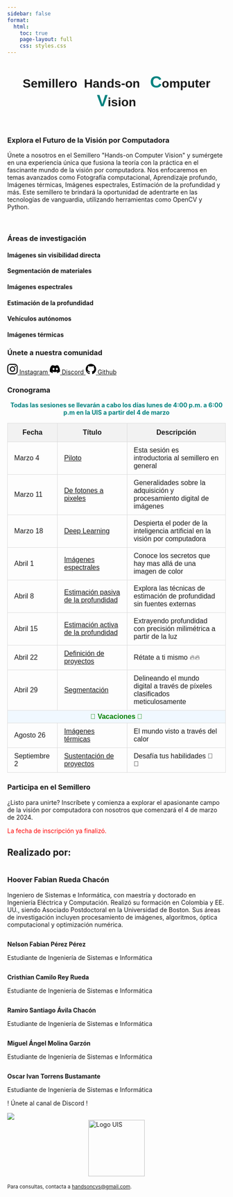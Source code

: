 ```yaml
---
sidebar: false
format:
  html:
    toc: true
    page-layout: full
    css: styles.css
---
```


```{=html}
<div style="text-align: center;">
   <h1 style="font-family:  'Reem Kufi Ink' ,sans-serif;">
         Semillero&nbsp;&nbsp;Hands-on&nbsp;&nbsp; <span style="color: #00827F;font-size: calc(1.8rem + 0.9vw);">C</span>omputer <span style="color: #00827F;font-size: calc(1.8rem + 0.9vw);">V</span>ision
    </h1>
</div>
<section class="imagecarousel">
      <img src="/images/lidar.webp" alt="" />   
      <img src="/images/thermal.jpg" alt="" />
      <img src="/images/spectral.png" alt="" />    
      <img src="/images/material.png" alt="" />
      <img src="/images/mobile.jpg" alt="" />
</section>

<main>
<section class="join">
    <h3>Explora el Futuro de la Visión por Computadora</h3>
    <p>
        Únete a nosotros en el Semillero "Hands-on Computer Vision" y sumérgete en una experiencia única que fusiona la teoría con la práctica en el fascinante mundo de la visión por computadora. Nos enfocaremos en temas avanzados como Fotografía computacional, Aprendizaje profundo, Imágenes térmicas, Imágenes espectrales, Estimación de la profundidad y más. Este semillero te brindará la oportunidad de adentrarte en las tecnologías de vanguardia, utilizando herramientas como OpenCV y Python.
    </p>
    <br>
</section>
<section class="background">
 <section class="research-areas">
  <h3>Áreas de investigación</h3>
  <div class="grid-container">
    <div class="card card1">
      <div class="card-content">
        <h4>Imágenes sin visibilidad directa</h4>
      </div>
    </div>
    <div class="card card2">
      <div class="card-content">
        <h4>Segmentación de materiales</h4>
      </div>
    </div>
    <div class="card card3">
      <div class="card-content">
        <h4>Imágenes espectrales</h4>
      </div>
    </div>
    <div class="card card4">
      <div class="card-content">
        <h4>Estimación de la profundidad</h4>
      </div>
    </div>
    <div class="card card5">
      <div class="card-content">
        <h4>Vehículos autónomos</h4>
      </div>
    </div>
    <div class="card card6">
      <div class="card-content">
        <h4>Imágenes térmicas</h4>
      </div>
    </div>
  </div>
</section>
<section class="social-media-section">
<h3>Únete a nuestra comunidad</h3>
<div class="social-links">
		 <a id="instagram" href="https://www.instagram.com/handsoncv/" target="_blank" class="social-btn flex-center">
        <svg viewBox="0 0 24 24" height="24" width="24" xmlns="http://www.w3.org/2000/svg"><path d="M12 2.163c3.204 0 3.584.012 4.849.07 1.366.062 2.633.334 3.608 1.309.975.975 1.247 2.242 1.309 3.608.058 1.265.069 1.645.069 4.849s-.011 3.584-.069 4.849c-.062 1.366-.334 2.633-1.309 3.608-.975.975-2.242 1.247-3.608 1.309-1.265.058-1.645.069-4.849.069s-3.584-.011-4.849-.069c-1.366-.062-2.633-.334-3.608-1.309-.975-.975-1.247-2.242-1.309-3.608-.058-1.265-.069-1.645-.069-4.849s.011-3.584.069-4.849c.062-1.366.334-2.633 1.309-3.608.975-.975 2.242-1.247 3.608-1.309 1.265-.058 1.645-.069 4.849-.069m0-2.163c-3.257 0-3.67.012-4.947.07-1.905.086-3.654.796-4.906 2.049-1.252 1.252-1.963 3.001-2.049 4.906-.058 1.277-.07 1.69-.07 4.947s.012 3.67.07 4.947c.086 1.905.796 3.654 2.049 4.906 1.252 1.252 3.001 1.963 4.906 2.049 1.277.058 1.69.07 4.947.07s3.67-.012 4.947-.07c1.905-.086 3.654-.796 4.906-2.049 1.252-1.252 1.963-3.001 2.049-4.906.058-1.277.07-1.69.07-4.947s-.012-3.67-.07-4.947c-.086-1.905-.796-3.654-2.049-4.906-1.252-1.252-3.001-1.963-4.906-2.049-1.277-.058-1.69-.07-4.947-.07zm0 5.838c-3.381 0-6.126 2.745-6.126 6.126s2.745 6.126 6.126 6.126 6.126-2.745 6.126-6.126-2.745-6.126-6.126-6.126zm0 10.126c-2.21 0-4-1.79-4-4s1.79-4 4-4 4 1.79 4 4-1.79 4-4 4zm6.406-11.845c-.796 0-1.44.645-1.44 1.44s.645 1.44 1.44 1.44 1.44-.645 1.44-1.44-.645-1.44-1.44-1.44z"/></svg>
        <span>Instagram</span>
    </a>

    <a id="discord" href="https://discord.gg/scgwtA9f4E" target="_blank" class="social-btn flex-center">
        <svg viewBox="0 0 24 24" height="24" width="24" xmlns="http://www.w3.org/2000/svg"><path d="M20.317 4.369a19.791 19.791 0 00-4.885-1.515.074.074 0 00-.079.037c-.211.375-.444.864-.61 1.251-1.844-.278-3.68-.278-5.486 0-.173-.404-.42-.902-.63-1.277a.077.077 0 00-.078-.037 19.736 19.736 0 00-4.886 1.515.07.07 0 00-.033.027c-3.08 4.6-3.922 9.086-3.503 13.516a.081.081 0 00.031.055 19.969 19.969 0 005.988 3.06.073.073 0 00.079-.028c.462-.633.873-1.3 1.226-2.002a.076.076 0 00-.041-.107 12.39 12.39 0 01-1.773-.832.078.078 0 01-.008-.13c.119-.089.238-.178.353-.268a.073.073 0 01.075-.01c3.717 1.676 7.735 1.676 11.397 0a.073.073 0 01.077.009c.115.09.234.18.353.268a.078.078 0 01-.006.13 12.298 12.298 0 01-1.774.832.075.075 0 00-.04.107c.36.701.772 1.368 1.229 2.002a.075.075 0 00.079.028 19.93 19.93 0 005.989-3.06.077.077 0 00.031-.055c.499-5.087-.768-9.545-3.51-13.543a.064.064 0 00-.032-.025zm-11.533 9.787c-1.18 0-2.153-1.083-2.153-2.419 0-1.337.956-2.421 2.153-2.421 1.196 0 2.166 1.093 2.153 2.42 0 1.337-.956 2.42-2.153 2.42zm7.689 0c-1.18 0-2.153-1.083-2.153-2.419 0-1.337.956-2.421 2.153-2.421 1.197 0 2.167 1.093 2.153 2.42 0 1.337-.956 2.42-2.153 2.42z"/></svg>
        <span>Discord</span>
    </a>

    <a id="github" href="https://github.com/semilleroCV" target="_blank" class="social-btn flex-center">
        <svg viewBox="0 0 24 24" height="24" width="24" xmlns="http://www.w3.org/2000/svg"><path d="M12 0c-6.626 0-12 5.373-12 12 0 5.302 3.438 9.8 8.207 11.387.599.111.793-.261.793-.577v-2.234c-3.338.726-4.033-1.416-4.033-1.416-.546-1.387-1.333-1.756-1.333-1.756-1.089-.745.083-.729.083-.729 1.205.084 1.839 1.237 1.839 1.237 1.07 1.834 2.807 1.304 3.492.997.107-.775.418-1.305.762-1.604-2.665-.305-5.467-1.334-5.467-5.931 0-1.311.469-2.381 1.236-3.221-.124-.303-.535-1.524.117-3.176 0 0 1.008-.322 3.301 1.23.957-.266 1.983-.399 3.003-.404 1.02.005 2.047.138 3.006.404 2.291-1.552 3.297-1.23 3.297-1.23.653 1.653.242 2.874.118 3.176.77.84 1.235 1.911 1.235 3.221 0 4.609-2.807 5.624-5.479 5.921.43.372.823 1.102.823 2.222v3.293c0 .319.192.694.801.576 4.765-1.589 8.199-6.086 8.199-11.386 0-6.627-5.373-12-12-12z"></path></svg>
        <span>Github</span>
    </a>
</div>
</section>
</section>


<section class="upcoming-sessions">
    <h3>Cronograma</h3>
    <p style="text-align: center; color: #00827F;font-weight: bold">Todas las sesiones se llevarán a cabo los días lunes de 4:00 p.m. a 6:00 p.m en la UIS a partir del 4 de marzo</p>
    <table style="width: 100%; border-collapse: collapse; font-family: Arial, sans-serif;">
        <thead>
            <tr style="background-color: #f2f2f2;">
                <th style="padding: 12px 15px; border: 1px solid #ddd;">Fecha</th>
                <th style="padding: 12px 15px; border: 1px solid #ddd;">Título</th>
                <th style="padding: 12px 15px; border: 1px solid #ddd;">Descripción</th>
            </tr>
        </thead>
        <tbody>
            <tr style="transition: background-color 0.3s ease;">
                <td style="padding: 10px 15px; border: 1px solid #ddd;">Marzo 4</td>
                <td style="padding: 10px 15px; border: 1px solid #ddd;"><a href="Sesiones/sesion1.html">Piloto</a></td>
                <td style="padding: 10px 15px; border: 1px solid #ddd;">Esta sesión es introductoria al semillero en general </td>
            </tr>
            <tr style="transition: background-color 0.3s ease;">
                <td style="padding: 10px 15px; border: 1px solid #ddd;">Marzo 11</td>
                <td style="padding: 10px 15px; border: 1px solid #ddd;"><a href="Sesiones/sesion2.html">De fotones a pixeles</a></td>
                <td style="padding: 10px 15px; border: 1px solid #ddd;">Generalidades sobre la adquisición y procesamiento digital de imágenes</td>
            </tr>
            <tr style="transition: background-color 0.3s ease;">
                <td style="padding: 10px 15px; border: 1px solid #ddd;">Marzo 18</td>
                <td style="padding: 10px 15px; border: 1px solid #ddd;"><a href="Sesiones/sesion3.html">Deep Learning</a></td>
                <td style="padding: 10px 15px; border: 1px solid #ddd;">Despierta el poder de la inteligencia artificial en la visión por computadora</td>
            </tr>
            <tr style="transition: background-color 0.3s ease;">
                <td style="padding: 10px 15px; border: 1px solid #ddd;">Abril 1</td>
                <td style="padding: 10px 15px; border: 1px solid #ddd;"><a href="Sesiones/sesion4.html">Imágenes espectrales</a></td>
                <td style="padding: 10px 15px; border: 1px solid #ddd;">Conoce los secretos que hay mas allá de una imagen de color</td>
            </tr>
            <tr style="transition: background-color 0.3s ease;">
                <td style="padding: 10px 15px; border: 1px solid #ddd;">Abril 8</td>
                <td style="padding: 10px 15px; border: 1px solid #ddd;"><a href="Sesiones/sesion5.html">Estimación pasiva de la profundidad</a></td>
                <td style="padding: 10px 15px; border: 1px solid #ddd;">Explora las técnicas de estimación  de profundidad sin fuentes externas</td>
            </tr>
            <tr style="transition: background-color 0.3s ease;">
                <td style="padding: 10px 15px; border: 1px solid #ddd;">Abril 15</td>
                <td style="padding: 10px 15px; border: 1px solid #ddd;"><a href="Sesiones/sesion6.html">Estimación activa de la profundidad</a></td>
                <td style="padding: 10px 15px; border: 1px solid #ddd;">Extrayendo profundidad con precisión milimétrica a partir de la luz</td>
            </tr>
            <tr style="transition: background-color 0.3s ease;">
                <td style="padding: 10px 15px; border: 1px solid #ddd;">Abril 22</td>
                <td style="padding: 10px 15px; border: 1px solid #ddd;"><a href="Sesiones/sesion10.html">Definición de proyectos</a></td>
                <td style="padding: 10px 15px; border: 1px solid #ddd;">Rétate a ti mismo 🔥🔥</td>
            </tr>
            <tr style="transition: background-color 0.3s ease;">
                <td style="padding: 10px 15px; border: 1px solid #ddd;">Abril 29</td>
                <td style="padding: 10px 15px; border: 1px solid #ddd;"><a href="Sesiones/sesion7.html">Segmentación</a></td>
                <td style="padding: 10px 15px; border: 1px solid #ddd;">Delineando el mundo digital a través de píxeles clasificados meticulosamente</td>
            </tr>
            <!-- New vacation row -->
            <tr style="background-color: #f0f8ff; transition: background-color 0.3s ease;">
                <td colspan="3" style="padding: 5px; border: 1px solid #ddd; text-align: center; font-weight: bold; color: green;">
                    <span style="font-size: 0,9em;">🌴 Vacaciones 🌴</span><br>
                </td>
            </tr>
            <tr style="transition: background-color 0.3s ease;">
                <td style="padding: 10px 15px; border: 1px solid #ddd;">Agosto 26</td>
                <td style="padding: 10px 15px; border: 1px solid #ddd;"><a href="Sesiones/sesion8.html">Imágenes térmicas</a></td>
                <td style="padding: 10px 15px; border: 1px solid #ddd;">El mundo visto a través del calor</td>
            </tr>
            <tr style="transition: background-color 0.3s ease;">
                <td style="padding: 10px 15px; border: 1px solid #ddd;">Septiembre 2</td>
                <td style="padding: 10px 15px; border: 1px solid #ddd;"><a href="Sesiones/sesion10.html">Sustentación de proyectos</a></td>
                <td style="padding: 10px 15px; border: 1px solid #ddd;">Desafía tus habilidades 🚀 🚀 </td>
            </tr>
        </tbody>
    </table>
</section>
<section class="join">
    <h3>Participa en el Semillero</h3>
    <p>
        ¿Listo para unirte? Inscríbete y comienza a explorar el apasionante campo de la visión por computadora con nosotros que comenzará el 4 de marzo de 2024.
    </p>
    <!-- Fecha límite de inscripción eliminada 
    <p style="color: red" class="deadline">Fecha límite de inscripción: 1 de Marzo de 2024</p> -->
    <!-- Botón de inscripción eliminado 
    <a class="button" href="https://tally.so/r/nrArkL">Inscribirse Ahora</a> -->
    <p style="color: red" class="deadline">La fecha de inscripción ya finalizó.</p>
</section>
<h2>Realizado por:</h2>
<section class="professor-section">
    <img src="/images/profesor.png" alt="" class="professor-image">
    <section class="professor-description">
        <h3>Hoover Fabian Rueda Chacón</h3>
        <p>
            Ingeniero de Sistemas e Informática, con maestría y doctorado en Ingeniería Eléctrica y Computación. Realizó su formación en Colombia y EE. UU., siendo Asociado Postdoctoral en la Universidad de Boston. Sus áreas de investigación incluyen procesamiento de imágenes, algoritmos, óptica computacional y optimización numérica.
        </p>
    </section>
</section>
<section class="student-section">
    <section class="student-container">
        <img src="/images/fabian.png" alt="" class="student-image">
        <section class="student-description">
            <p class="student"><b>Nelson Fabian Pérez Pérez</b></p>
            <p>Estudiante de Ingeniería de Sistemas e Informática</p>
        </section>
    </section>
    <section class="student-container">
        <img src="/images/cristian.jpg" alt="" class="student-image">
        <section class="student-description">
            <p class="student"><b>Cristhian Camilo Rey Rueda</b></p>
            <p>Estudiante de Ingeniería de Sistemas e Informática</p>
        </section>
    </section>
    <section class="student-container">
        <img src="/images/ramiro.jpeg" alt="" class="student-image">
        <section class="student-description">
            <p class="student"><b>Ramiro Santiago Ávila Chacón</b></p>
            <p>Estudiante de Ingeniería de Sistemas e Informática</p>
        </section>
    </section>
    <section class="student-container">
        <img src="/images/miguel.png" alt="" class="student-image">
        <section class="student-description">
            <p class="student"><b>Miguel Ángel Molina Garzón</b></p>
            <p>Estudiante de Ingeniería de Sistemas e Informática</p>
        </section>
    </section>
    <section class="student-container">
        <img src="/images/oscar.jpg" alt="" class="student-image">
        <section class="student-description">
            <p class="student"><b>Oscar Ivan Torrens Bustamante</b></p>
            <p>Estudiante de Ingeniería de Sistemas e Informática</p>
        </section>
    </section>
    <section >
        <p class="modalButton">! Únete al canal de Discord !</p>
        <div class="triangleIcon"></div>
        <a class="fixedButton" href="https://discord.gg/MkCpdsHZzJ" target="_blank">
         <img class="roundedFixedBtn" src="/images/discord.png"></img>
        </a>
    </section>
</section>

</main>
<footer>
   <img src="uis.png" alt="Logo UIS" style="width: 130px; display: block; margin-left: auto; margin-right: auto;">
    <br>
    <small>Para consultas, contacta a <a target="_blank" href="https://mail.google.com/mail/u/0/?view=cm&fs=1&to=Handsoncvs@gmail.com">handsoncvs@gmail.com</a>.</small>
</footer>
```